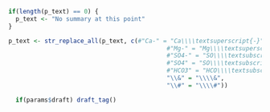 <!-- PAGE 2: Precipitation, Groundwater, Piperplots -->

<!-- 
Set coordinates to frame the page
letter paper is 215.9 by 279.4 mm
27.94 - 0.5 - 0.5 = 26.94
26.94 / 3 = 8.98 
-->

```r

if(length(p_text) == 0) {
  p_text <- "No summary at this point" 
}

p_text <- str_replace_all(p_text, c(#"Ca-" = "Ca\\\\textsuperscript{-}",
                                            #"Mg-" = "Mg\\\\textsuperscript{-}",
                                            #"SO4-" = "SO\\\\textsubscript{4}\\\\textsuperscript{-}",
                                            #"SO4" = "SO\\\\textsubscript{4}",
                                            #"HCO3" = "HCO\\\\textsubscript{3}",
                                            "\\&" = "\\\\&",
                                            "\\#" = "\\\\#"))

```

\begin{tikzpicture}

  `r # Define coordinates`
  \coordinate[below right = 0.5cm and 0.5cm of current page.north west] (tl);
  \coordinate[below left = 0.5cm and 0.5cm of current page.north east] (tr);
  \coordinate[above left = 0.5cm and 0.5cm of current page.south east] (br);
  
  \coordinate[below = 0.9cm of current page.north] (top);
  
  `r # Lines`
  \coordinate[below right = 1.1cm and 0.5cm of current page.north west] (line0l);
  \coordinate[below left = 1.1cm and 0.5cm of current page.north east] (line0r);
  \coordinate[below right = `r 8.78 + 1.1`cm and 0.5cm of current page.north west] (line1l);
  \coordinate[below left = `r 8.78 + 1.1`cm and 0.5cm of current page.north east] (line1r);
  \coordinate[below right = `r (8.78*2) + 1.1`cm and 0.5cm of current page.north west] (line2l);
  \coordinate[below left = `r (8.78*2) + 1.1`cm and 0.5cm of current page.north east] (line2r);
  
  \coordinate[below = 1.1cm of current page.north] (line0);
  \coordinate[below = `r 8.78 + 1.1`cm of current page.north] (line1);
  
  `r # Draw borders`
  \draw[blue, line width = 0.1cm] (tl) rectangle (br);
  \draw[blue, line width = 0.1cm] (line1l) -- (line1r);
  \draw[blue, line width = 0.1cm] (line2l) -- (line2r);
  
  `r  # Top blue bar with title`
  \fill[blue] ([xshift = -0.05cm]tl) rectangle ([yshift = -0.6cm, xshift = 0.05cm]tr);
  \node[below right = 0.6cm and 0.6cm of current page.north west, white, font = \large\bf] (map_link) {\link[lightgrey]{`r paste0("https://governmentofbc.maps.arcgis.com/apps/webappviewer/index.html?id=b53cb0bf3f6848e79d66ffd09b74f00d&find=OBS\\%20WELL\\%20", sprintf("%03d", ow))`}{(Interactive map)}};
  \node[below = 0.6cm of current page.north, white, font = \large\bf] (num) {Observation Well \#`r ow` (\link[lightgrey]{`r paste0("https://apps.nrs.gov.bc.ca/gwells/well/", wells$WELL_TAG_NUMBER[wells$OW == ow])`}{Well record})};
  \node[below left = 0.65cm and 0.55cm of current page.north east, white, font = \bf] (num) {Aquifer \#`r aq_num`};

  `r # Figures (width = 0.94\paperwidth`
  \node[below = 0.85cm of line0, anchor = north] (ground) {\includegraphics[height = 0.29\paperheight]{`r f$combo`}};
  \node[below = 0.85cm of line1, anchor = north] (trend) {\includegraphics[height = 0.29\paperheight]{`r f$trend`}};
  \node[below right = 0.55cm and 1cm of line2l, anchor = north west] (piper) {\includegraphics[height = 0.29\paperheight]{`r f$piper`}};
  
  `r # Headings`
  \node[below right = 0.75cm and 0.2cm of line0l, anchor = south west, font = \Large\bf]{Monthly Groundwater Level\textsuperscript{1} with Precipitation from Climate Normals\textsuperscript{2}};
  \node[below right = 0.75cm and 0.2cm of line1l, anchor = south west, font = \Large\bf]{Groundwater Levels and Long-term Trend};
  \node[below right = 0.75cm and 0.2cm of line2l, anchor = south west, font = \Large\bf]{Piper Plot};
  
  `r # Piper Text`
  \node[below left = 0.5cm and 0.5cm of line2r, anchor = north east, align = left, text width = 10cm, font = \small\bf] (pipertext){`r p_text`};
  
  `r # Piper Text 2`
  %\node[above left = 0.2cm and 0.5cm of br, align = left, text width = 10cm, font = \footnotesize] (pipertext2){A piper diagram is a graphical representation of the chemistry of a water sample. The cations (calcium, magnesium and sodium plus potassium) and anions (sulfate, chloride and carbonate plus hydrogen carbonate) are shown on separate ternary plots and then projected onto the diamond. Water samples shown on the Piperplot can be grouped into hydrochemical facies which provides  insight into the flow path and chemical alteration of a sample.};
  
  `r # Add link to SoE`
  \node[above left = 0.5cm and 0.5cm of line2r, font = \scriptsize, align = center]{For more information regarding\\trends in groundwater levels see\\\link[grey]{http://www.env.gov.bc.ca/soe/indicators/water/groundwater-levels.html}{Environmental Reporting BC}};

  
  `r # Add link to methods`
  \node[above right = 0.1cm and 0.5cm of current page.south west, align = left, font = \scriptsize] {Detailed methods for all figures are described in the companion document (\link[grey]{./Aquifer Factsheet - Companion Document.pdf}{Aquifer Factsheet - Companion Document.pdf})};

\end{tikzpicture}



<!-- Add tagline to bottom right IF this is a draft -->
```r
  if(params$draft) draft_tag()
```

